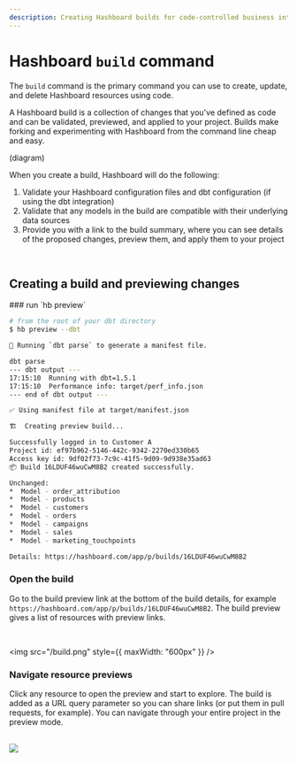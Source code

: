 ```yaml
---
description: Creating Hashboard builds for code-controlled business intelligence
---
```



# Hashboard `build` command

The `build` command is the primary command you can use to create, update, and delete Hashboard resources using code.

A Hashboard build is a collection of changes that you've defined as code and can be validated, previewed, and applied to your project. Builds make forking and
experimenting with Hashboard from the command line cheap and easy.

(diagram)

When you create a build, Hashboard will do the following:

1. Validate your Hashboard configuration files and dbt configuration (if using the dbt integration)
2. Validate that any models in the build are compatible with their underlying data sources
3. Provide you with a link to the build summary, where you can see details of the proposed changes, preview them, and apply them to your project

<br />
<Cards>
  <Card
    arrow
    icon=" "
    title="dbt workflows"
    href="/docs/data-ops/dbt-integration"
  />
  <Card
    arrow
    icon=" "
    title="Git workflows"
    href="/docs/data-ops/git-integration"
  />
</Cards>

## Creating a build and previewing changes

<Steps>
### run `hb preview`

```bash {30}
# from the root of your dbt directory
$ hb preview --dbt

🐇 Running `dbt parse` to generate a manifest file.

dbt parse
--- dbt output ---
17:15:10  Running with dbt=1.5.1
17:15:10  Performance info: target/perf_info.json
--- end of dbt output ---

✅ Using manifest file at target/manifest.json

🏗️  Creating preview build...

Successfully logged in to Customer A
Project id: ef97b962-5146-442c-9342-2270ed330b65
Access key id: 9df02f73-7c9c-41f5-9d09-9d938e35ad63
📦 Build 16LDUF46wuCwM8B2 created successfully.

Unchanged:
*  Model - order_attribution
*  Model - products
*  Model - customers
*  Model - orders
*  Model - campaigns
*  Model - sales
*  Model - marketing_touchpoints

Details: https://hashboard.com/app/p/builds/16LDUF46wuCwM8B2
```

### Open the build

Go to the build preview link at the bottom of the build details, for example `https://hashboard.com/app/p/builds/16LDUF46wuCwM8B2`. The build preview gives a list of resources with preview links.

<br />

<img src="/build.png" style={{ maxWidth: "600px" }} />

### Navigate resource previews

Click any resource to open the preview and start to explore. The build is added as a URL query parameter so you can share links (or put them in pull requests, for example). You can navigate through your entire project in the preview mode.

<br />

<img src="/preview.png" />

</Steps>

